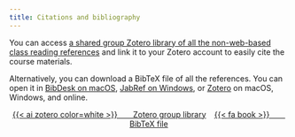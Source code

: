 ```yaml
---
title: Citations and bibliography
---
```


You can access [a shared group Zotero library of all the non-web-based class reading references](https://www.zotero.org/groups/econs24) and link it to your Zotero account to easily cite the course materials. 

Alternatively, you can download a BibTeX file of all the references. You can open it in [BibDesk on macOS](http://bibdesk.sourceforge.net/), [JabRef on Windows](http://www.jabref.org/), or [Zotero](https://www.zotero.org/) on macOS, Windows, and online.

<p class="buttons" style="text-align:center;">
<a class="btn btn-danger" target="_blank" href="https://www.zotero.org/groups/econs24">{{< ai zotero color=white >}}&emsp;&emsp;Zotero group library</a> &ensp;
<a class="btn btn-danger" target="_blank" href="/files/bib/readings.bib" role="button">{{< fa book >}}&emsp;&emsp;BibTeX file</a>
</p>
